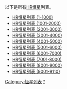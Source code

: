 {{orphan|time=2012-07-23T00:47:40+00:00}}
以下是所有[[亮星星表|HR恒星]]列表。
*[[HR恒星列表_(1-1000)|HR恒星列表 (1-1000)]]
*[[HR恒星列表_(1001-2000)|HR恒星列表 (1001-2000)]]
*[[HR恒星列表_(2001-3000)|HR恒星列表 (2001-3000)]]
*[[HR恒星列表_(3001-4000)|HR恒星列表 (3001-4000)]]
*[[HR恒星列表_(4001-5000)|HR恒星列表 (4001-5000)]]
*[[HR恒星列表_(5001-6000)|HR恒星列表 (5001-6000)]]
*[[HR恒星列表_(6001-7000)|HR恒星列表 (6001-7000)]]
*[[HR恒星列表_(7001-8000)|HR恒星列表 (7001-8000)]]
*[[HR恒星列表_(8001-9000)|HR恒星列表 (8001-9000)]]
*[[HR恒星列表_(9001-9110)|HR恒星列表 (9001-9110)]]
[[Category:恆星列表|Category:恆星列表]]
[[Category:HR天體|*]]
